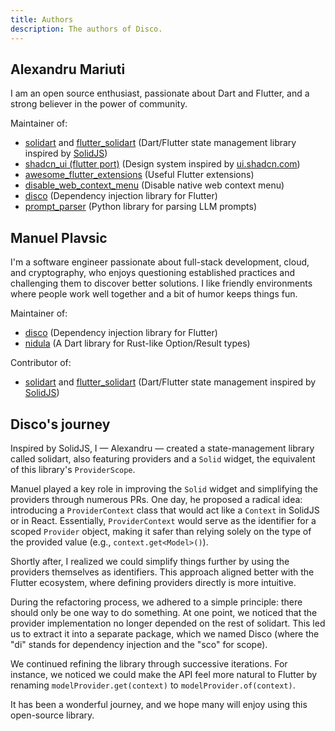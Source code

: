 ```yaml
---
title: Authors
description: The authors of Disco.
---
```


<CardGrid>
  <AuthorCard 
    imageSrc="/ale.png" 
    name="Alexandru Mariuti" 
    githubUrl="https://github.com/nank1ro"
    twitterUrl="https://x.com/nank1ro"
  />
  <AuthorCard 
    imageSrc="/manuel.jpg" 
    name="Manuel Plavsic" 
    githubUrl="https://github.com/manuel-plavsic"
    twitterUrl="https://x.com/ManuelPlavsic"
  />
</CardGrid>

## Alexandru Mariuti

I am an open source enthusiast, passionate about Dart and Flutter, and a strong believer in the power of community.

Maintainer of:
- [solidart](https://pub.dev/packages/solidart) and [flutter_solidart](https://pub.dev/packages/flutter_solidart) (Dart/Flutter state management library inspired by [SolidJS](https://www.solidjs.com/))
- [shadcn_ui (flutter port)](https://pub.dev/packages/shadcn_ui) (Design system inspired by [ui.shadcn.com](https://ui.shadcn.com/))
- [awesome_flutter_extensions](https://pub.dev/packages/awesome_flutter_extensions) (Useful Flutter extensions)
- [disable_web_context_menu](https://pub.dev/packages/disable_web_context_menu) (Disable native web context menu)
- [disco](https://pub.dev/packages/disco) (Dependency injection library for Flutter)
- [prompt_parser](https://pypi.org/project/prompt-parser/) (Python library for parsing LLM prompts)

## Manuel Plavsic

I'm a software engineer passionate about full-stack development, cloud, and cryptography, who enjoys questioning established practices and challenging them to discover better solutions.
I like friendly environments where people work well together and a bit of humor keeps things fun.

Maintainer of:
- [disco](https://pub.dev/packages/disco) (Dependency injection library for Flutter)
- [nidula](https://pub.dev/packages/nidula) (A Dart library for Rust-like Option/Result types)

Contributor of:
- [solidart](https://pub.dev/packages/solidart) and [flutter_solidart](https://pub.dev/packages/flutter_solidart) (Dart/Flutter state management inspired by [SolidJS](https://www.solidjs.com/))

## Disco's journey

Inspired by SolidJS, I — Alexandru — created a state-management library called solidart, also featuring providers and a `Solid` widget, the equivalent of this library's `ProviderScope`.

Manuel played a key role in improving the `Solid` widget and simplifying the providers through numerous PRs. One day, he proposed a radical idea: introducing a `ProviderContext` class that would act like a `Context` in SolidJS or in React. Essentially, `ProviderContext` would serve as the identifier for a scoped `Provider` object, making it safer than relying solely on the type of the provided value (e.g., `context.get<Model>()`).  

Shortly after, I realized we could simplify things further by using the providers themselves as identifiers. This approach aligned better with the Flutter ecosystem, where defining providers directly is more intuitive.

During the refactoring process, we adhered to a simple principle: there should only be one way to do something. At one point, we noticed that the provider implementation no longer depended on the rest of solidart. This led us to extract it into a separate package, which we named Disco (where the "di" stands for dependency injection and the "sco" for scope).

We continued refining the library through successive iterations. For instance, we noticed we could make the API feel more natural to Flutter by renaming `modelProvider.get(context)` to `modelProvider.of(context)`.

It has been a wonderful journey, and we hope many will enjoy using this open-source library.
